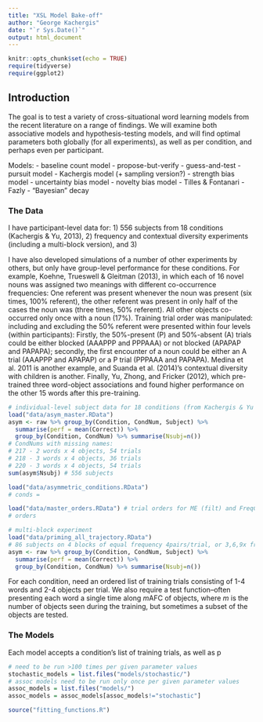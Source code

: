 ```yaml
---
title: "XSL Model Bake-off"
author: "George Kachergis"
date: "`r Sys.Date()`"
output: html_document
---
```


```r
knitr::opts_chunk$set(echo = TRUE)
require(tidyverse)
require(ggplot2)
```

## Introduction

The goal is to test a variety of cross-situational word learning models from the recent literature on a range of findings. We will examine both associative models and hypothesis-testing models, and will find optimal parameters both globally (for all experiments), as well as per condition, and perhaps even per participant.

Models:
- baseline count model
- propose-but-verify
- guess-and-test
- pursuit model
- Kachergis model (+ sampling version?)
  - strength bias model
  - uncertainty bias model
  - novelty bias model
- Tilles & Fontanari
- Fazly
- "Bayesian" decay



### The Data

I have participant-level data for: 1) 556 subjects from 18 conditions (Kachergis & Yu, 2013), 2) frequency and contextual diversity experiments (including a multi-block version), and 3) 

I have also developed simulations of a number of other experiments by others, but only have group-level performance for these conditions. 
For example, Koehne, Trueswell & Gleitman (2013), in which each of 16 novel nouns was assigned two meanings with different co-occurrence frequencies: One referent was present whenever the noun was present (six times, 100% referent), the other referent was present in only half of the cases the noun was (three times, 50% referent). All other objects co-occurred only once with a noun (17%). Training trial order was manipulated: including and excluding the 50% referent were presented within four levels (within participants): Firstly, the 50%-present (P) and 50%-absent (A) trials could be either blocked (AAAPPP and PPPAAA) or not blocked (APAPAP and PAPAPA); secondly, the first encounter of a noun could be either an A trial (AAAPPP and APAPAP) or a P trial (PPPAAA and PAPAPA).
Medina et al. 2011 is another example,
and Suanda et al. (2014)'s contextual diversity with children is another.
Finally, Yu, Zhong, and Fricker (2012), which pre-trained three word-object associations and found higher performance on the other 15 words after this pre-training.

```r
# individual-level subject data for 18 conditions (from Kachergis & Yu 2013)
load("data/asym_master.RData") 
asym <- raw %>% group_by(Condition, CondNum, Subject) %>%
  summarise(perf = mean(Correct)) %>%
  group_by(Condition, CondNum) %>% summarise(Nsubj=n()) 
# CondNums with missing names: 
# 217 - 2 words x 4 objects, 54 trials
# 218 - 3 words x 4 objects, 36 trials
# 220 - 3 words x 4 objects, 54 trials
sum(asym$Nsubj) # 556 subjects

load("data/asymmetric_conditions.RData") 
# conds = 

load("data/master_orders.RData") # trial orders for ME (filt) and FreqCD papers
# orders

# multi-block experiment
load("data/priming_all_trajectory.RData") 
# 86 subjects on 4 blocks of equal frequency 4pairs/trial, or 3,6,9x freq 3 or 4 pairs per trial
asym <- raw %>% group_by(Condition, CondNum, Subject) %>%
  summarise(perf = mean(Correct)) %>%
  group_by(Condition, CondNum) %>% summarise(Nsubj=n())
```

For each condition, need an ordered list of training trials consisting of 1-4 words and 2-4 objects per trial.
We also require a test function--often presenting each word a single time along *m*AFC of objects, where *m* is the number of objects seen during the training, but sometimes a subset of the objects are tested.

### The Models

Each model accepts a condition's list of training trials, as well as p

```r
# need to be run >100 times per given parameter values
stochastic_models = list.files("models/stochastic/")
# assoc models need to be run only once per given parameter values
assoc_models = list.files("models/") 
assoc_models = assoc_models[assoc_models!="stochastic"]

```

```r
source("fitting_functions.R")
```

